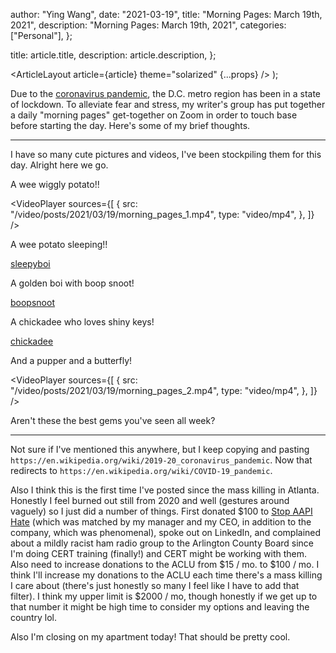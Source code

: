 
  author: "Ying Wang",
  date: "2021-03-19",
  title: "Morning Pages: March 19th, 2021",
  description: "Morning Pages: March 19th, 2021",
  categories: ["Personal"],
};

  title: article.title,
  description: article.description,
};

  <ArticleLayout article={article} theme="solarized" {...props} />
);

Due to the [coronavirus
pandemic](https://en.wikipedia.org/wiki/2019-20_coronavirus_pandemic), the D.C.
metro region has been in a state of lockdown. To alleviate fear and stress, my
writer's group has put together a daily "morning pages" get-together on Zoom in
order to touch base before starting the day. Here's some of my brief thoughts.

---

I have so many cute pictures and videos, I've been stockpiling them for this
day. Alright here we go.

A wee wiggly potato!!

<VideoPlayer
  sources={[
    {
      src: "/video/posts/2021/03/19/morning_pages_1.mp4",
      type: "video/mp4",
    },
  ]}
/>

A wee potato sleeping!!

[sleepyboi](/img/posts/2021/03/19/morning_pages_1.webp)

A golden boi with boop snoot!

[boopsnoot](/img/posts/2021/03/19/morning_pages_2.webp)

A chickadee who loves shiny keys!

[chickadee](/img/posts/2021/03/19/morning_pages_3.webp)

And a pupper and a butterfly!

<VideoPlayer
  sources={[
    {
      src: "/video/posts/2021/03/19/morning_pages_2.mp4",
      type: "video/mp4",
    },
  ]}
/>

Aren't these the best gems you've seen all week?

---

Not sure if I've mentioned this anywhere, but I keep copying and pasting
`https://en.wikipedia.org/wiki/2019-20_coronavirus_pandemic`. Now that redirects
to `https://en.wikipedia.org/wiki/COVID-19_pandemic`.

Also I think this is the first time I've posted since the mass killing in
Atlanta. Honestly I feel burned out still from 2020 and well (gestures around
vaguely) so I just did a number of things. First donated $100 to [Stop AAPI
Hate](https://stopaapihate.org/) (which was matched by my manager and my CEO, in
addition to the company, which was phenomenal), spoke out on LinkedIn, and
complained about a mildly racist ham radio group to the Arlington County Board
since I'm doing CERT training (finally!) and CERT might be working with them.
Also need to increase donations to the ACLU from $15 / mo. to $100 / mo. I think
I'll increase my donations to the ACLU each time there's a mass killing I care
about (there's just honestly so many I feel like I have to add that filter). I
think my upper limit is $2000 / mo, though honestly if we get up to that number
it might be high time to consider my options and leaving the country lol.

Also I'm closing on my apartment today! That should be pretty cool.
